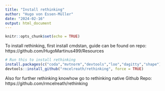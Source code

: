 ```yaml
---
title: "Install rethinking"
author: "Hugo von Essen-Müller"
date: "2024-02-16"
output: html_document
---
```


```r
knitr::opts_chunk$set(echo = TRUE)
```

To install rethinking, first install cmdstan, guide can be found on repo: https://github.com/HugoMartinus499/Resources

```r
# Run this to install rethinking
install.packages(c("coda","mvtnorm","devtools","loo","dagitty","shape"))
devtools::install_github("rmcelreath/rethinking", force = TRUE)
```

Also for further rethinking knowhow go to rethinking native Github Repo: https://github.com/rmcelreath/rethinking